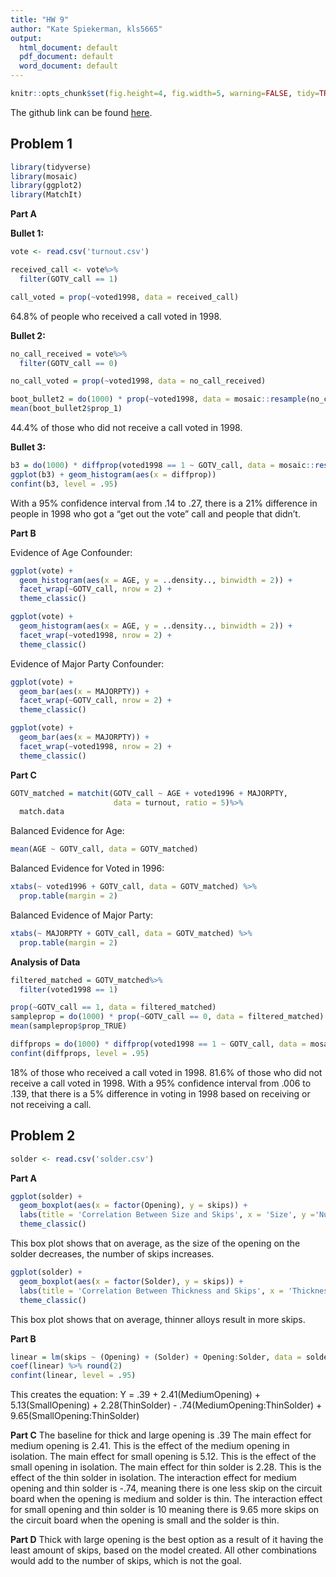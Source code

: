 ---
title: "HW 9"
author: "Kate Spiekerman, kls5665"
output:
  html_document: default
  pdf_document: default
  word_document: default
---

```{r global_options, echo=FALSE}
knitr::opts_chunk$set(fig.height=4, fig.width=5, warning=FALSE, tidy=TRUE, tidy.opts=list(width.cutoff=60))
```

The github link can be found [here](https://github.com/kspiekerman/HW9).

## **Problem 1**

```{r, echo=FALSE, message=FALSE}
library(tidyverse)
library(mosaic)
library(ggplot2)
library(MatchIt)
```

**Part A**

**Bullet 1:**
```{r, echo = FALSE, results = 'hide'}
vote <- read.csv('turnout.csv')

received_call <- vote%>%
  filter(GOTV_call == 1)

call_voted = prop(~voted1998, data = received_call)

```

64.8% of people who received a call voted in 1998. 


**Bullet 2:**
```{r, echo=FALSE, results='hide'}
no_call_received = vote%>%
  filter(GOTV_call == 0)

no_call_voted = prop(~voted1998, data = no_call_received)

boot_bullet2 = do(1000) * prop(~voted1998, data = mosaic::resample(no_call_received))
mean(boot_bullet2$prop_1)

```

44.4% of those who did not receive a call voted in 1998.


**Bullet 3:**
```{r, echo = FALSE, results = 'hide', message=FALSE, fig.width = 6, fig.height = 4, fig.align = 'center'}
b3 = do(1000) * diffprop(voted1998 == 1 ~ GOTV_call, data = mosaic::resample(vote))
ggplot(b3) + geom_histogram(aes(x = diffprop))
confint(b3, level = .95)

```
With a 95% confidence interval from .14 to .27, there is a 21% difference in people in 1998 who got a "get out the vote" call and people that didn't. 

**Part B**

Evidence of Age Confounder:
```{r, echo = FALSE, results = 'hide', message=FALSE, fig.width = 6, fig.height = 4, fig.align = 'center'}
ggplot(vote) + 
  geom_histogram(aes(x = AGE, y = ..density.., binwidth = 2)) +
  facet_wrap(~GOTV_call, nrow = 2) +
  theme_classic()

ggplot(vote) +
  geom_histogram(aes(x = AGE, y = ..density.., binwidth = 2)) +
  facet_wrap(~voted1998, nrow = 2) +
  theme_classic()
```

Evidence of Major Party Confounder:
```{r, echo = FALSE, results = 'hide', message=FALSE, fig.width = 6, fig.height = 4, fig.align = 'center'}
ggplot(vote) + 
  geom_bar(aes(x = MAJORPTY)) +
  facet_wrap(~GOTV_call, nrow = 2) +
  theme_classic()

ggplot(vote) +
  geom_bar(aes(x = MAJORPTY)) +
  facet_wrap(~voted1998, nrow = 2) +
  theme_classic()
```

**Part C**

```{r, echo=FALSE}
GOTV_matched = matchit(GOTV_call ~ AGE + voted1996 + MAJORPTY,
                       data = turnout, ratio = 5)%>%
  match.data
```

Balanced Evidence for Age:
```{r, echo = FALSE}
mean(AGE ~ GOTV_call, data = GOTV_matched)
```

Balanced Evidence for Voted in 1996:
```{r, echo = FALSE}
xtabs(~ voted1996 + GOTV_call, data = GOTV_matched) %>%
  prop.table(margin = 2)
```

Balanced Evidence of Major Party:
```{r, echo = FALSE}
xtabs(~ MAJORPTY + GOTV_call, data = GOTV_matched) %>%
  prop.table(margin = 2)
```

**Analysis of Data**
```{r, echo=FALSE, results = 'hide'}
filtered_matched = GOTV_matched%>%
  filter(voted1998 == 1)

prop(~GOTV_call == 1, data = filtered_matched)
sampleprop = do(1000) * prop(~GOTV_call == 0, data = filtered_matched)
mean(sampleprop$prop_TRUE)

diffprops = do(1000) * diffprop(voted1998 == 1 ~ GOTV_call, data = mosaic::resample(GOTV_matched))
confint(diffprops, level = .95)
```

18% of those who received a call voted in 1998.
81.6% of those who did not receive a call voted in 1998.
With a 95% confidence interval from .006 to .139, that there is a 5% difference in voting in 1998 based on receiving or not receiving a call. 

## **Problem 2**

```{r, echo = FALSE}
solder <- read.csv('solder.csv')
```

**Part A**
```{r, echo = FALSE, results = 'hide', message=FALSE, fig.width = 6, fig.height = 4, fig.align = 'center'}
ggplot(solder) +
  geom_boxplot(aes(x = factor(Opening), y = skips)) +
  labs(title = 'Correlation Between Size and Skips', x = 'Size', y ='Number of Skips') +
  theme_classic()
```
This box plot shows that on average, as the size of the opening on the solder decreases, the number of skips increases.

```{r, echo = FALSE, results = 'hide', message=FALSE, fig.width = 6, fig.height = 4, fig.align = 'center'}
ggplot(solder) +
  geom_boxplot(aes(x = factor(Solder), y = skips)) +
  labs(title = 'Correlation Between Thickness and Skips', x = 'Thickness', y = 'Number of Skips') +
  theme_classic()
```
This box plot shows that on average, thinner alloys result in more skips. 

**Part B**
```{r, echo = FALSE}
linear = lm(skips ~ (Opening) + (Solder) + Opening:Solder, data = solder)
coef(linear) %>% round(2)
confint(linear, level = .95)
```

This creates the equation:
Y = .39 + 2.41(MediumOpening) + 5.13(SmallOpening) + 2.28(ThinSolder) - .74(MediumOpening:ThinSolder) + 9.65(SmallOpening:ThinSolder)

**Part C**
The baseline for thick and large opening is .39
The main effect for medium opening is 2.41. 
This is the effect of the medium opening in isolation.
The main effect for small opening is 5.12. 
This is the effect of the small opening in isolation.
The main effect for thin solder is 2.28. 
This is the effect of the thin solder in isolation.
The interaction effect for medium opening and thin solder is -.74, meaning there is one less skip on the circuit board when the opening is medium and solder is thin.
The interaction effect for small opening and thin solder is 10 meaning there is 9.65 more skips on the circuit board when the opening is small and the solder is thin. 

**Part D**
Thick with large opening is the best option as a result of it having the least amount of skips, based on the model created. All other combinations would add to the number of skips, which is not the goal.










